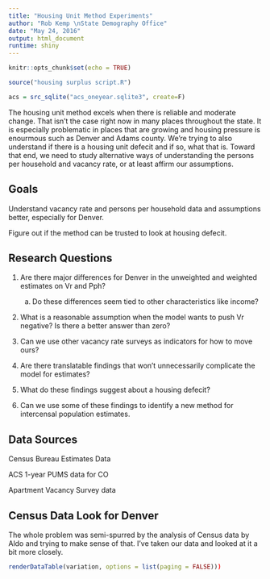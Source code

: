 ```yaml
---
title: "Housing Unit Method Experiments"
author: "Rob Kemp \nState Demography Office"
date: "May 24, 2016"
output: html_document
runtime: shiny
---
```


```r
knitr::opts_chunk$set(echo = TRUE)

source("housing surplus script.R")

acs = src_sqlite("acs_oneyear.sqlite3", create=F)

```

The housing unit method excels when there is reliable and moderate change.  That isn't the case right now in many places throughout the state.  It is especially problematic in places that are growing and housing pressure is enourmous such as Denver and Adams county.  We're trying to also understand if there is a housing unit defecit and if so, what that is.  Toward that end, we need to study alternative ways of understanding the persons per household and vacancy rate, or at least affirm our assumptions.

## Goals

Understand vacancy rate and persons per household data and assumptions better, especially for Denver.

Figure out if the method can be trusted to look at housing defecit.


## Research Questions

1. Are there major differences for Denver in the unweighted and weighted estimates on Vr and Pph?
    a. Do these differences seem tied to other characteristics like income?
    
2. What is a reasonable assumption when the model wants to push Vr negative? Is there a better answer than zero?

3. Can we use other vacancy rate surveys as indicators for how to move ours?

4. Are there translatable findings that won't unnecessarily complicate the model for estimates?

5. What do these findings suggest about a housing defecit?

6. Can we use some of these findings to identify a new method for intercensal population estimates.

## Data Sources

Census Bureau Estimates Data

ACS 1-year PUMS data for CO

Apartment Vacancy Survey data


## Census Data Look for Denver

The whole problem was semi-spurred by the analysis of Census data by Aldo and trying to make sense of that.  I've taken our data and looked at it a bit more closely.

```r

renderDataTable(variation, options = list(paging = FALSE)))

```
